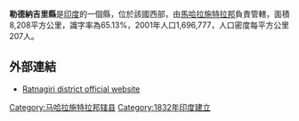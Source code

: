 '''勒德納吉里縣'''是[[印度|印度]]的一個縣，位於該國西部，由[[馬哈拉施特拉邦|馬哈拉施特拉邦]]負責管轄，面積8,208平方公里，識字率為65.13%，2001年人口1,696,777，人口密度每平方公里207人。

==外部連結==
*[http://ratnagiri.gov.in Ratnagiri district official website] {{Wayback|url=http://ratnagiri.gov.in/ |date=20201117183944 }}

{{印度行政区划小作品}}
[[Category:马哈拉施特拉邦辖县|Category:马哈拉施特拉邦辖县]]
[[Category:1832年印度建立|Category:1832年印度建立]]